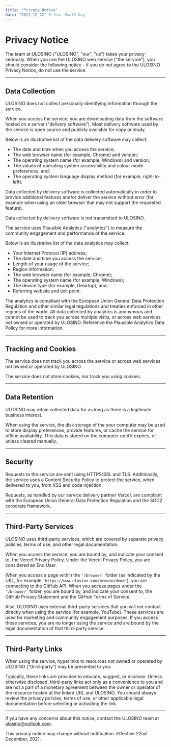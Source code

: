 ```yaml
---
title: "Privacy Notice"
date: "2021-12-22" # Year-Month-Day
---
```


# Privacy Notice

The team at ULOSINO ("ULOSINO", "our", "us") takes your privacy seriously. When you use the ULOSINO web service ("the service"), you should consider the following notice - if you do not agree to the ULOSINO Privacy Notice, do not use the service.

---

## Data Collection

ULOSINO does not collect personally identifying information through the service.

When you access the service, you are downloading data from the software hosted on a server ("delivery software"). Most delivery software used by the service is open source and publicly available for copy or study.

Below is an illustrative list of the data delivery software may collect:

- The date and time when you access the service;
- The web browser name (for example, Chrome) and version;
- The operating system name (for example, Windows) and version;
- The values of operating system accessibility and colour mode preferences, and;
- The operating system language display method (for example, right-to-left).

Data collected by delivery software is collected automatically in order to provide additional features and/or deliver the service without error (for example when using an older browser that may not support the requested feature).

Data collected by delivery software is not transmitted to ULOSINO.

The service uses <Link href="https://plausible.io">Plausible Analytics</Link> ("analytics") to measure the community engagement and performance of the service.

Below is an illustrative list of the data analytics may collect:

- Your Internet Protocol (IP) address;
- The date and time you access the service;
- Length of your usage of the service;
- Region information;
- The web browser name (for example, Chrome);
- The operating system name (for example, Windows);
- The device type (for example, Desktop), and;
- Referring website and exit point.

The analytics is compliant with the European Union General Data Protection Regulation and other similar legal regulations and treaties enforced in other regions of the world. All data collected by analytics is anonymous and cannot be used to track you across multiple visits, or across web services not owned or operated by ULOSINO. Reference the <Link href="https://plausible.io/data-policy">Plausible Analytics Data Policy</Link> for more information.

---

## Tracking and Cookies

The service does not track you across the service or across web services not owned or operated by ULOSINO.

The service does not store cookies, nor track you using cookies.

---

## Data Retention

ULOSINO may retain collected data for as long as there is a legitimate business interest.

When using the service, the disk storage of the your computer may be used to store display preferences, provide features, or cache the service for offline availability. This data is stored on the computer until it expires, or unless cleared manually.

---

## Security

Requests to the service are sent using HTTPS/SSL and TLS. Additionally, the service uses a Content Security Policy to protect the service, when delivered to you, from XSS and code injection.

Requests, as handled by our service delivery partner Vercel, are compliant with the European Union General Data Protection Regulation and the SOC2 corporate framework.

---

## Third-Party Services

ULOSINO uses third-party services, which are covered by separate privacy policies, terms of use, and other legal documentation.

When you access the service, you are bound by, and indicate your consent to, the <Link href="https://vercel.com/legal/privacy-policy">Vercel Privacy Policy</Link>. Under the Vercel Privacy Policy, you are considered an End User.

When you access a page within the `'/browse/'` folder (as indicated by the URL, for example `'https://www.ulosino.com/browse/demo'`), you are connecting to the GitHub API. When you access pages under the `'/browse/'` folder, you are bound by, and indicate your consent to, the <Link href="https://docs.github.com/en/github/site-policy/github-privacy-statement">GitHub Privacy Statement</Link> and the <Link href="https://docs.github.com/en/github/site-policy/github-terms-of-service">GitHub Terms of Service</Link>.

Also, ULOSINO uses external third-party services that you will not contact directly when using the service (for example, YouTube). These services are used for marketing and community engagement purposes. If you access these services, you are no longer using the service and are bound by the legal documentation of that third-party service.

---

## Third-Party Links

When using the service, hyperlinks to resources not owned or operated by ULOSINO ("third-party") may be presented to you.

Typically, these links are provided to educate, suggest, or disclose. Unless otherwise disclosed, third-party links act only as a convenience to you and are not a part of a monetary agreement between the owner or operator of the resource hosted at the linked URL and ULOSINO. You should always review the privacy policies, terms of use, or other applicable legal documentation before selecting or activating the link.

---

If you have any concerns about this notice, contact the ULOSINO team at ulosino@outlook.com.

This privacy notice may change without notification. Effective 22nd December, 2021.
